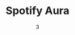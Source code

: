 ---
date: '3'
color: '#ebf5e1'
title: 'Spotify Aura'
descr: 'A website that shows what your current mood is based on your Recent listening on Spotify.'
image: '/projects/SpotifyAura/SpotifyAura_Mockup.png'
github: 'https://github.com/arianadaris/spotify-aura'
tags: 
    - ReactJS
    - HTML/CSS
    - REST API
    - Figma
---